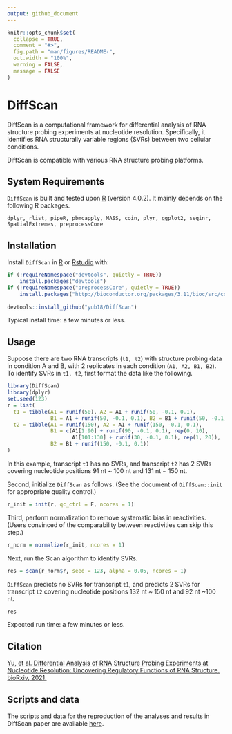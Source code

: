 ```yaml
---
output: github_document
---
```


<!-- README.md is generated from README.Rmd. Please edit that file -->

```r
knitr::opts_chunk$set(
  collapse = TRUE,
  comment = "#>",
  fig.path = "man/figures/README-",
  out.width = "100%",
  warning = FALSE,
  message = FALSE
)
```

# DiffScan

<!-- badges: start -->
<!-- badges: end -->

DiffScan is a computational framework for differential analysis of RNA structure probing experiments at nucleotide resolution. Specifically, it identifies RNA structurally variable regions (SVRs) between two cellular conditions.

DiffScan is compatible with various RNA structure probing platforms.

## System Requirements

`DiffScan` is built and tested upon [R](https://cran.r-project.org/) (version 4.0.2). It mainly depends on the following R packages.

``
dplyr,
rlist,
pipeR,
pbmcapply,
MASS,
coin,
plyr,
ggplot2,
seqinr,
SpatialExtremes,
preprocessCore
``



## Installation

Install `DiffScan` in [R](https://cran.r-project.org/) or [Rstudio](https://www.rstudio.com/products/rstudio/) with:

``` r
if (!requireNamespace("devtools", quietly = TRUE))
    install.packages("devtools")
if (!requireNamespace("preprocessCore", quietly = TRUE))
    install.packages("http://bioconductor.org/packages/3.11/bioc/src/contrib/preprocessCore_1.50.0.tar.gz")
    
devtools::install_github("yub18/DiffScan")
```

Typical install time: a few minutes or less.

## Usage

Suppose there are two RNA transcripts (`t1, t2`) with structure probing data in condition A and B, with 2 replicates in each condition (`A1, A2, B1, B2`). To identify SVRs in `t1, t2`, first format the data like the following.

```r
library(DiffScan)
library(dplyr)
set.seed(123)
r = list(
  t1 = tibble(A1 = runif(50), A2 = A1 + runif(50, -0.1, 0.1),
              B1 = A1 + runif(50, -0.1, 0.1), B2 = B1 + runif(50, -0.1, 0.1)),
  t2 = tibble(A1 = runif(150), A2 = A1 + runif(150, -0.1, 0.1),
              B1 = c(A1[1:90] + runif(90, -0.1, 0.1), rep(0, 10), 
                     A1[101:130] + runif(30, -0.1, 0.1), rep(1, 20)), 
              B2 = B1 + runif(150, -0.1, 0.1))
)
```

In this example, transcript `t1` has no SVRs, and transcript `t2` has 2 SVRs covering nucleotide positions 91 nt ~ 100 nt and 131 nt ~ 150 nt.

Second, initialize `DiffScan` as follows. (See the document of `DiffScan::init` for appropriate quality control.)

```r
r_init = init(r, qc_ctrl = F, ncores = 1)
```

Third, perform normalization to remove systematic bias in reactivities. (Users convinced of the comparability between reactivities can skip this step.)

```r
r_norm = normalize(r_init, ncores = 1)
```

Next, run the Scan algorithm to identify SVRs.

```r
res = scan(r_norm$r, seed = 123, alpha = 0.05, ncores = 1)
```

`DiffScan` predicts no SVRs for transcript `t1`, and predicts 2 SVRs for transcript `t2` covering nucleotide positions 132 nt ~ 150 nt and 92 nt ~100 nt.

```r
res
```

Expected run time: a few minutes or less.

## Citation

[Yu, et al. Differential Analysis of RNA Structure Probing Experiments at Nucleotide Resolution: Uncovering Regulatory Functions of RNA Structure. bioRxiv, 2021.](https://www.biorxiv.org/content/10.1101/2021.08.24.457484v1)


## Scripts and data

The scripts and data for the reproduction of the analyses and results in DiffScan paper are available [here](https://cloud.tsinghua.edu.cn/published/diffscan_scripts_and_data).
